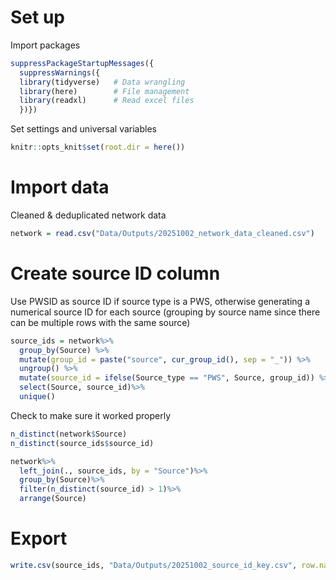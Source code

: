 
# Set up

Import packages
```r
suppressPackageStartupMessages({
  suppressWarnings({
  library(tidyverse)   # Data wrangling
  library(here)        # File management
  library(readxl)      # Read excel files
  })})
```

Set settings and universal variables
```r
knitr::opts_knit$set(root.dir = here())
```

# Import data

Cleaned & deduplicated network data
```r
network = read.csv("Data/Outputs/20251002_network_data_cleaned.csv")
```

# Create source ID column
Use PWSID as source ID if source type is a PWS, otherwise generating a numerical source ID for each source (grouping by source name since there can be multiple rows with the same source)
```r
source_ids = network%>%
  group_by(Source) %>%
  mutate(group_id = paste("source", cur_group_id(), sep = "_")) %>%
  ungroup() %>%
  mutate(source_id = ifelse(Source_type == "PWS", Source, group_id)) %>%
  select(Source, source_id)%>%
  unique()
```

Check to make sure it worked properly
```r
n_distinct(network$Source)
n_distinct(source_ids$source_id)

network%>%
  left_join(., source_ids, by = "Source")%>%
  group_by(Source)%>%
  filter(n_distinct(source_id) > 1)%>%
  arrange(Source)
```
# Export
```r
write.csv(source_ids, "Data/Outputs/20251002_source_id_key.csv", row.names = F)
```





